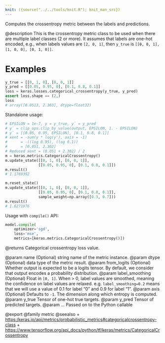 ```yaml
---
knit: ({source("../../tools/knit.R"); knit_man_src})
---
```

Computes the crossentropy metric between the labels and predictions.

@description
This is the crossentropy metric class to be used when there are multiple
label classes (2 or more). It assumes that labels are one-hot encoded,
e.g., when labels values are `[2, 0, 1]`, then
`y_true` is `[[0, 0, 1], [1, 0, 0], [0, 1, 0]]`.

# Examples
```python
y_true = [[0, 1, 0], [0, 0, 1]]
y_pred = [[0.05, 0.95, 0], [0.1, 0.8, 0.1]]
loss = keras.losses.categorical_crossentropy(y_true, y_pred)
assert loss.shape == (2,)
loss
# array([0.0513, 2.303], dtype=float32)
```
Standalone usage:

```python
# EPSILON = 1e-7, y = y_true, y` = y_pred
# y` = clip_ops.clip_by_value(output, EPSILON, 1. - EPSILON)
# y` = [[0.05, 0.95, EPSILON], [0.1, 0.8, 0.1]]
# xent = -sum(y * log(y'), axis = -1)
#      = -((log 0.95), (log 0.1))
#      = [0.051, 2.302]
# Reduced xent = (0.051 + 2.302) / 2
m = keras.metrics.CategoricalCrossentropy()
m.update_state([[0, 1, 0], [0, 0, 1]],
               [[0.05, 0.95, 0], [0.1, 0.8, 0.1]])
m.result()
# 1.1769392
```

```python
m.reset_state()
m.update_state([[0, 1, 0], [0, 0, 1]],
               [[0.05, 0.95, 0], [0.1, 0.8, 0.1]],
               sample_weight=np.array([0.3, 0.7]))
m.result()
# 1.6271976
```

Usage with `compile()` API:

```python
model.compile(
    optimizer='sgd',
    loss='mse',
    metrics=[keras.metrics.CategoricalCrossentropy()])
```

@returns
Categorical crossentropy loss value.

@param name (Optional) string name of the metric instance.
@param dtype (Optional) data type of the metric result.
@param from_logits (Optional) Whether output is expected to be
    a logits tensor. By default, we consider that output
    encodes a probability distribution.
@param label_smoothing (Optional) Float in `[0, 1]`.
    When > 0, label values are smoothed, meaning the confidence
    on label values are relaxed. e.g. `label_smoothing=0.2` means
    that we will use a value of 0.1 for label
    "0" and 0.9 for label "1".
@param axis (Optional) Defaults to `-1`.
    The dimension along which entropy is computed.
@param y_true Tensor of one-hot true targets.
@param y_pred Tensor of predicted targets.
@param ... Passed on to the Python callable

@export
@family metric
@seealso
+ <https:/keras.io/api/metrics/probabilistic_metrics#categoricalcrossentropy-class>
+ <https://www.tensorflow.org/api_docs/python/tf/keras/metrics/CategoricalCrossentropy>
